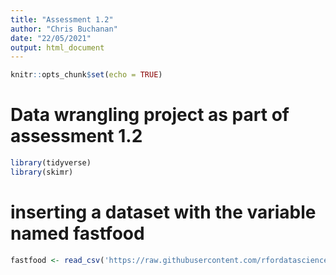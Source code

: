 ```yaml
---
title: "Assessment 1.2"
author: "Chris Buchanan"
date: "22/05/2021"
output: html_document
---
```


```r
knitr::opts_chunk$set(echo = TRUE)
```

# Data wrangling project as part of assessment 1.2
```r

library(tidyverse)
library(skimr)

```

# inserting a dataset with the variable named fastfood
```r

fastfood <- read_csv('https://raw.githubusercontent.com/rfordatascience/tidytuesday/master/data/2018/2018-09-04/fastfood_calories.csv')




```